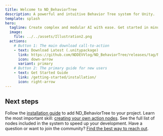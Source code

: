 ```yaml
---
title: Welcome to ND_BehaviorTree
description: A powerful and intuitive Behavior Tree system for Unity.
template: splash
hero:
  tagline: Create complex and modular AI with ease. Get started in minutes!
  image:
    file: ../../assets/Illustration2.png
  actions:
    # Button 1: The main download call-to-action
    - text: Download Latest (.unitypackage)
      link: https://github.com/NDDEVVlog/ND_BehaviorTree/releases/tag/ND_BehaviorTreeVer1.0
      icon: down-arrow
      variant: primary
    # Button 2: The primary guide for new users
    - text: Get Started Guide
      link: /getting-started/installation/
      icon: right-arrow
---
```



## Next steps

<CardGrid stagger>
	<Card title="Install the Package" icon="puzzle">
		Follow the <a href="/getting-started/installation/">installation guide</a> to add ND_BehaviorTree to your project.
	</Card>
	<Card title="Create a Custom Node" icon="add-document">
		Learn the most important skill: <a href="/tutorials/custom-action-node/">creating your own action nodes</a>.
	</Card>
	<Card title="Explore Built-in Nodes" icon="open-book">
		See the full list of nodes included in the system to speed up your development.
	</Card>
	<Card title="Get in Touch" icon="email">
		Have a question or want to join the community? <a href="/contact/">Find the best way to reach out</a>.
	</Card>
</CardGrid>